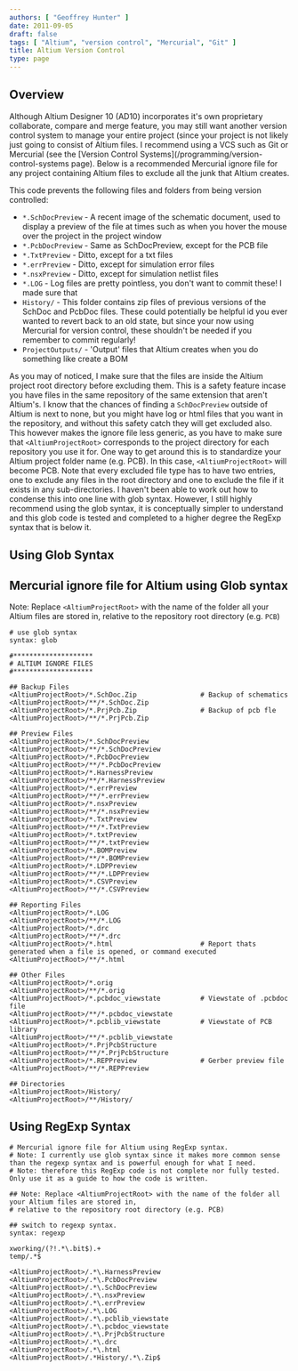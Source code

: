```yaml
---
authors: [ "Geoffrey Hunter" ]
date: 2011-09-05
draft: false
tags: [ "Altium", "version control", "Mercurial", "Git" ]
title: Altium Version Control
type: page
---
```


## Overview

Although Altium Designer 10 (AD10) incorporates it's own proprietary collaborate, compare and merge feature, you may still want another version control system to manage your entire project (since your project is not likely just going to consist of Altium files. I recommend using a VCS such as Git or Mercurial (see the [Version Control Systems](/programming/version-control-systems page). Below is a recommended Mercurial ignore file for any project containing Altium files to exclude all the junk that Altium creates.

This code prevents the following files and folders from being version controlled:

* `*.SchDocPreview` - A recent image of the schematic document, used to display a preview of the file at times such as when you hover the mouse over the project in the project window
* `*.PcbDocPreview` - Same as SchDocPreview, except for the PCB file
* `*.TxtPreview` - Ditto, except for a txt files
* `*.errPreview` - Ditto, except for simulation error files
* `*.nsxPreview` - Ditto, except for simulation netlist files
* `*.LOG` - Log files are pretty pointless, you don't want to commit these! I made sure that
* `History/` - This folder contains zip files of previous versions of the SchDoc and PcbDoc files. These could potentially be helpful id you ever wanted to revert back to an old state, but since your now using Mercurial for version control, these shouldn't be needed if you remember to commit regularly!
* `ProjectOutputs/` - 'Output' files that Altium creates when you do something like create a BOM

As you may of noticed, I make sure that the files are inside the Altium project root directory before excluding them. This is a safety feature incase you have files in the same repository of the same extension that aren't Altium's. I know that the chances of finding a `SchDocPreview` outside of Altium is next to none, but you might have log or html files that you want in the repository, and without this safety catch they will get excluded also. This however makes the ignore file less generic, as you have to make sure that `<AltiumProjectRoot>` corresponds to the project directory for each repository you use it for. One way to get around this is to standardize your Altium project folder name (e.g. PCB). In this case, `<AltiumProjectRoot>` will become PCB. Note that every excluded file type has to have two entries, one to exclude any files in the root directory and one to exclude the file if it exists in any sub-directories. I haven't been able to work out how to condense this into one line with glob syntax. However, I still highly recommend using the glob syntax, it is conceptually simpler to understand and this glob code is tested and completed to a higher degree the RegExp syntax that is below it.

## Using Glob Syntax

## Mercurial ignore file for Altium using Glob syntax

Note: Replace `<AltiumProjectRoot>` with the name of the folder all your Altium files are stored in, relative to the repository root directory (e.g. `PCB`)

```text
# use glob syntax  
syntax: glob

#********************  
# ALTIUM IGNORE FILES  
#********************

## Backup Files  
<AltiumProjectRoot>/*.SchDoc.Zip                # Backup of schematics  
<AltiumProjectRoot>/**/*.SchDoc.Zip  
<AltiumProjectRoot>/*.PrjPcb.Zip                # Backup of pcb fle  
<AltiumProjectRoot>/**/*.PrjPcb.Zip

## Preview Files  
<AltiumProjectRoot>/*.SchDocPreview  
<AltiumProjectRoot>/**/*.SchDocPreview  
<AltiumProjectRoot>/*.PcbDocPreview  
<AltiumProjectRoot>/**/*.PcbDocPreview  
<AltiumProjectRoot>/*.HarnessPreview  
<AltiumProjectRoot>/**/*.HarnessPreview  
<AltiumProjectRoot>/*.errPreview  
<AltiumProjectRoot>/**/*.errPreview  
<AltiumProjectRoot>/*.nsxPreview  
<AltiumProjectRoot>/**/*.nsxPreview  
<AltiumProjectRoot>/*.TxtPreview  
<AltiumProjectRoot>/**/*.TxtPreview  
<AltiumProjectRoot>/*.txtPreview  
<AltiumProjectRoot>/**/*.txtPreview  
<AltiumProjectRoot>/*.BOMPreview  
<AltiumProjectRoot>/**/*.BOMPreview  
<AltiumProjectRoot>/*.LDPPreview  
<AltiumProjectRoot>/**/*.LDPPreview  
<AltiumProjectRoot>/*.CSVPreview  
<AltiumProjectRoot>/**/*.CSVPreview

## Reporting Files  
<AltiumProjectRoot>/*.LOG  
<AltiumProjectRoot>/**/*.LOG  
<AltiumProjectRoot>/*.drc  
<AltiumProjectRoot>/**/*.drc  
<AltiumProjectRoot>/*.html                      # Report thats generated when a file is opened, or command executed  
<AltiumProjectRoot>/**/*.html

## Other Files  
<AltiumProjectRoot>/*.orig  
<AltiumProjectRoot>/**/*.orig  
<AltiumProjectRoot>/*.pcbdoc_viewstate          # Viewstate of .pcbdoc file  
<AltiumProjectRoot>/**/*.pcbdoc_viewstate  
<AltiumProjectRoot>/*.pcblib_viewstate          # Viewstate of PCB library  
<AltiumProjectRoot>/**/*.pcblib_viewstate  
<AltiumProjectRoot>/*.PrjPcbStructure  
<AltiumProjectRoot>/**/*.PrjPcbStructure  
<AltiumProjectRoot>/*.REPPreview                # Gerber preview file  
<AltiumProjectRoot>/**/*.REPPreview

## Directories  
<AltiumProjectRoot>/History/  
<AltiumProjectRoot>/**/History/
```

## Using RegExp Syntax

```
# Mercurial ignore file for Altium using RegExp syntax.  
# Note: I currently use glob syntax since it makes more common sense than the regexp syntax and is powerful enough for what I need.  
# Note: therefore this RegExp code is not complete nor fully tested. Only use it as a guide to how the code is written.

## Note: Replace <AltiumProjectRoot> with the name of the folder all your Altium files are stored in,  
# relative to the repository root directory (e.g. PCB)

## switch to regexp syntax.  
syntax: regexp

xworking/(?!.*\.bit$).+  
temp/.*$

<AltiumProjectRoot>/.*\.HarnessPreview  
<AltiumProjectRoot>/.*\.PcbDocPreview  
<AltiumProjectRoot>/.*\.SchDocPreview  
<AltiumProjectRoot>/.*\.nsxPreview  
<AltiumProjectRoot>/.*\.errPreview  
<AltiumProjectRoot>/.*\.LOG  
<AltiumProjectRoot>/.*\.pcblib_viewstate  
<AltiumProjectRoot>/.*\.pcbdoc_viewstate  
<AltiumProjectRoot>/.*\.PrjPcbStructure  
<AltiumProjectRoot>/.*\.drc  
<AltiumProjectRoot>/.*\.html  
<AltiumProjectRoot>/.*History/.*\.Zip$
```
